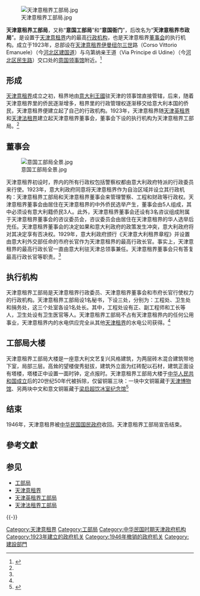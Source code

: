 [[File:天津意租界工部局.jpg|right]]

'''天津意租界工部局'''，又称“'''意国工部局'''”和“'''意国衙门'''”，后改名为“'''天津意租界市政局'''”。是设置于[[天津意租界|天津意租界]]内的最高[[行政机构|行政机构]]，也是天津意租界[[董事会|董事会]]的执行机构。成立于1923年，总部设在[[天津意租界|天津意租界]][[維托里奧·埃馬努埃萊三世|伊曼纽尔三世]]路（Corso Vittorio Emanuele）（今[[河北区|河北区]][[建国道|建国道]]）与乌第纳亲王道（Via Principe di Udine）（今[[河北区|河北区]][[民生路_(天津)|民生路]]）交口处的[[原意大利驻天津领事馆|意国领事馆]]附近。<ref name=autogenerated1>{{Cite web |url=http://www.tjdfz.org.cn/tjtz/zjz/xzjg/index.shtml |title=天津地方志 > 天津通志 > 租界志 > 行政机构 |access-date=2011-08-30 |archive-url=https://web.archive.org/web/20140821144946/http://www.tjdfz.org.cn/tjtz/zjz/xzjg/index.shtml |archive-date=2014-08-21 |dead-url=yes }}</ref>

== 形成 ==
[[天津意租界|天津意租界]]成立之初，租界地由[[意大利王國_(1861年-1946年)|意大利王國]]驻天津的领事馆直接管辖，后来，随着天津意租界里的侨民逐渐增多，租界里的行政管理权逐渐移交给意大利本国的侨民，天津意租界便建立起了自己的行政机构。1923年，天津意租界随[[天津英租界|天津英租界]]和[[天津法租界|天津法租界]]建立起天津意租界董事会，董事会下设的执行机构为天津意租界工部局。<ref name=autogenerated1 />

== 董事会 ==
[[File:意国工部局全景.jpg|right]]

天津意租界初设时，界内的所有行政权包括警察权都由意大利政府特派的行政委员来行使。1923年，意大利政府同意将天津意租界作为自治区域并设立其行政机构：天津意租界工部局和天津意租界董事会来管理警察、工程和财政等行政权。天津意租界董事会由居住在天津意租界的中外侨民选举产生，董事会由5人组成，其中必须设有意大利籍侨民3人。此外，天津意租界董事会还设有3名咨议组成附属于天津意租界董事会的咨议委员会，咨议委员会由居住在天津意租界的华人选举后充任。天津意租界董事会的决定如果和意大利政府的政策发生冲突，意大利政府将对其决定享有否决权。1929年，意大利政府颁行《天津意大利租界章程》并设置由意大利外交部任命的市府长官作为天津意租界的最高行政长官。事实上，天津意租界的最高行政长官一直由意大利驻天津总领事兼任。天津意租界董事会只有答复最高行政长官等职责。<ref name=autogenerated1 />

== 执行机构 ==
天津意租界工部局是天津意租界行政委员、天津意租界董事会和市府长官行使权力的行政机构。天津意租界工部局设1名秘书，下设三处，分别为：工程处、卫生处和捐务处，这三个处室各设1名处长。其中，工程处设有正、副工程师和工长等人，卫生处设有卫生医官等人。天津意租界工部局不占有天津意租界内的任何公用事业，天津意租界内的水电供应完全从其他[[天津租界|天津租界]]的水电公司获得。<ref name=autogenerated1 />

== 工部局大楼 ==
天津意租界工部局大楼是一座意大利文艺复兴风格建筑，为两层砖木混合建筑带地下室，局部三层。高耸的望楼俊秀挺拔，建筑外立面为红砖配以石材，建筑正面设有塔楼，塔楼正中设置一面时钟，定点报时。天津意租界工部局大楼于[[中华人民共和国成立|中华人民共和国成立]]后的20世纪50年代被拆除，仅留铜匾三块：一块中文铜匾藏于[[天津博物馆|天津博物馆]]、另两块中文和意文铜匾藏于[[梁启超旧居|梁启超饮冰室纪念馆]]<ref>{{Cite web |url=http://news.sina.com.cn/s/2004-05-04/23213183377.shtml |title=天津地名考--租界工部局 |accessdate=2011-08-30 |archive-date=2016-03-04 |archive-url=https://web.archive.org/web/20160304214028/http://news.sina.com.cn/s/2004-05-04/23213183377.shtml |dead-url=no }}</ref>

== 结束 ==
1946年，天津意租界被[[中华民国|中华民国]][[国民政府|国民政府]]收回。天津意租界工部局宣告结束。

== 參考文獻 ==
{{Reflist|2}}

== 参见 ==
{{Portal box|中华民国|意大利|天津}}
*[[工部局|工部局]]
*[[天津意租界|天津意租界]]
*[[天津英租界工部局|天津英租界工部局]]
*[[天津法租界工部局|天津法租界工部局]]

{{-}}
{{原天津租界行政机构}}
{{天津近代历史文化专题}}

[[Category:天津意租界|Category:天津意租界]]
[[Category:工部局|Category:工部局]]
[[Category:中华民国时期天津政府机构|Category:中华民国时期天津政府机构]]
[[Category:1923年建立的政府机关|Category:1923年建立的政府机关]]
[[Category:1946年撤销的政府机关|Category:1946年撤销的政府机关]]
[[Category:建設部門|Category:建設部門]]